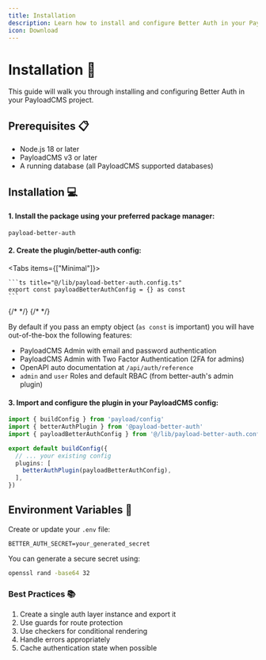 ```yaml
---
title: Installation
description: Learn how to install and configure Better Auth in your PayloadCMS project
icon: Download
---
```


# Installation 🚀

This guide will walk you through installing and configuring Better Auth in your PayloadCMS project.

## Prerequisites 📋

- Node.js 18 or later
- PayloadCMS v3 or later
- A running database (all PayloadCMS supported databases)

## Installation 💻

#### 1. Install the package using your preferred package manager:

```package-install
payload-better-auth
```

#### 2. Create the plugin/better-auth config:

<Tabs items={["Minimal"]}>
  <Tab value="minimal" title="Minimal">

    ```ts title="@/lib/payload-better-auth.config.ts"
    export const payloadBetterAuthConfig = {} as const
    ```
  </Tab>
</Tabs>

<Cards>
  <Card
    title="Configuration Guide"
    href="../configuration/plugin-options"
    description="Learn about all available configuration options"
  />
  {/* <Card
    title="Authentication Strategies"
    href="../features/authentication-strategies"
    description="Explore available authentication methods"
  /> */}
  {/* <Card
    title="Security Best Practices"
    href="../advanced/security"
    description="Follow security guidelines for your implementation"
  /> */}
</Cards>

By default if you pass an empty object (`as const` is important) you will have out-of-the-box the following features:

- PayloadCMS Admin with email and password authentication
- PayloadCMS Admin with Two Factor Authentication (2FA for admins)
- OpenAPI auto documentation at `/api/auth/reference`
- `admin` and `user` Roles and default RBAC (from better-auth's admin plugin)

#### 3. Import and configure the plugin in your PayloadCMS config:

```ts title="@/payload.config.ts"
import { buildConfig } from 'payload/config'
import { betterAuthPlugin } from '@payload-better-auth'
import { payloadBetterAuthConfig } from '@/lib/payload-better-auth.config'

export default buildConfig({
  // ... your existing config
  plugins: [
    betterAuthPlugin(payloadBetterAuthConfig),
  ],
})
```

## Environment Variables 🔑

Create or update your `.env` file:

```
BETTER_AUTH_SECRET=your_generated_secret
```

You can generate a secure secret using:
```bash
openssl rand -base64 32
```

### Best Practices 📚

1. Create a single auth layer instance and export it
2. Use guards for route protection
3. Use checkers for conditional rendering
4. Handle errors appropriately
5. Cache authentication state when possible
